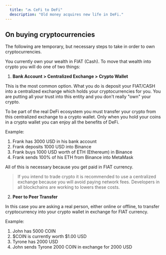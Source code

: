 ```yaml
---
  title: "🔜 CeFi to DeFi"
  description: "Old money acquires new life in DeFi."
---
```


## On buying cryptocurrencies

The following are temporary, but necessary steps to take in order to own cryptocurrencies.

You currently own your wealth in FIAT (Cash). To move that wealth into crypto you will do one of two things:

1. **Bank Account > Centralized Exchange > Crypto Wallet**

This is the most common option. What you do is deposit your FIAT/CASH into a centralized exchange which holds your cryptocurrencies for you. You are putting all your trust into this entity and you don't really "own" your crypto.

To be part of the real DeFi ecosystem you must transfer your crypto from this centralized exchange to a crypto wallet. Only when you hold your coins in a crypto wallet you can enjoy all the benefits of DeFi.

Example:

1. Frank has 3000 USD in his bank account
2. Frank deposits 1000 USD into Binance
3. Frank buys 1000 USD worth of ETH (Ethereum) in Binance
4. Frank sends 100% of his ETH from Binance into MetaMask

All of this is necessary because you get paid in FIAT currency.

> If you intend to trade crypto it is recommended to use a centralized exchange
> because you will avoid paying network fees. Developers in all blockchains are
> working to lowers these costs.

2. **Peer to Peer Transfer**

In this case you are asking a real person, either online or offline, to transfer cryptocurrency into your crypto wallet in exchange for FIAT currency.

Example:

1. John has 5000 COIN
2. $COIN is currently worth $1.00 USD
3. Tyrone has 2000 USD
4. John sends Tyrone 2000 COIN in exchange for 2000 USD
